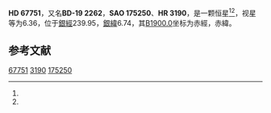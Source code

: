 {{Starbox begin
| name = HD 67751
}}
{{Starbox observe
| epoch = [[J2000.0|J2000.0]]
| constell = {{星座名待查}}<ref name=SIMBAD>{{cite web
 | url=http://simbad.u-strasbg.fr/simbad/sim-id?Ident=HR+3190
 | title =Pulsating variable Star
 | publisher=Centre de Données astronomiques de Strasbourg
 | work=SIMBAD
 | accessdate=2012-07-13}}</ref><ref name=DATA>{{cite web
 | url=http://vizier.u-strasbg.fr/viz-bin/VizieR-5?-out.add=.&-source=5050&-corr=PK=HR&-out.max=9999&HR=3190
 | title=VizieR Detailed Page
 | accessdate=2012-07-13
 | archive-date=2016-03-05
 | archive-url=https://web.archive.org/web/20160305051434/http://vizier.u-strasbg.fr/viz-bin/VizieR-5?-out.add=.&-source=5050&-corr=PK=HR&-out.max=9999&HR=3190
 | dead-url=no
 }}</ref>
| 星官 = 
| ra = {{RA|8|8|43.5}}<ref name=SIMBAD /><ref name=DATA />
| dec = {{DEC|-20|21|47}}<ref name=SIMBAD /><ref name=DATA />
| appmag_v = 6.36<ref name=SIMBAD /><ref name=DATA />
}}
{{Starbox character
| class = A7IV<ref name=SIMBAD /><ref name=DATA />
| b-v = 0.16<ref name=SIMBAD /><ref name=DATA />
| u-b = <ref name=SIMBAD /><ref name=DATA />
| r-i = <ref name=SIMBAD /><ref name=DATA />
| variable = 
}}
{{Starbox astrometry
| radial_v = 
| prop_mo_ra = 28
| parallax = 
| p_error = 
}}
{{Starbox catalog
| names =BD-19 2262，[[SAO星表|SAO]] 175250，[[HD星表|HD]] 67751，[[HR星表|HR]] 3190}}
{{Starbox reference |Simbad=HR+3190}}
{{Starbox end}}

'''HD 67751'''，又名'''BD-19 2262'''，'''SAO 175250'''、'''HR 3190'''，是一颗恒星<ref name=SIMBAD /><ref name=DATA />，视星等为6.36，位于[[銀道座標系|銀經]]239.95，[[銀道座標系|銀緯]]6.74，其[[B1900.0|B1900.0]]坐标为赤經{{RA|8|4|18.2}}，赤緯{{DEC|-20|6.74|16}}。

== 参考文献 ==
{{reflist}}

{{star-stub}}

[[Category:HD和HDE天體|67751]]
[[Category:HR天體|3190]]
[[Category:SAO天體|175250]]
